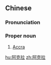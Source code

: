 ==Chinese==
{{zh-forms|gloss=-}}

===Pronunciation===
{{zh-pron
|m=Ākèlā
|cat=pn
}}

===Proper noun===
{{zh-proper noun}}

# [[Accra]] {{gloss|the capital city of Ghana}}

[[hu:阿克拉]]
[[zh:阿克拉]]